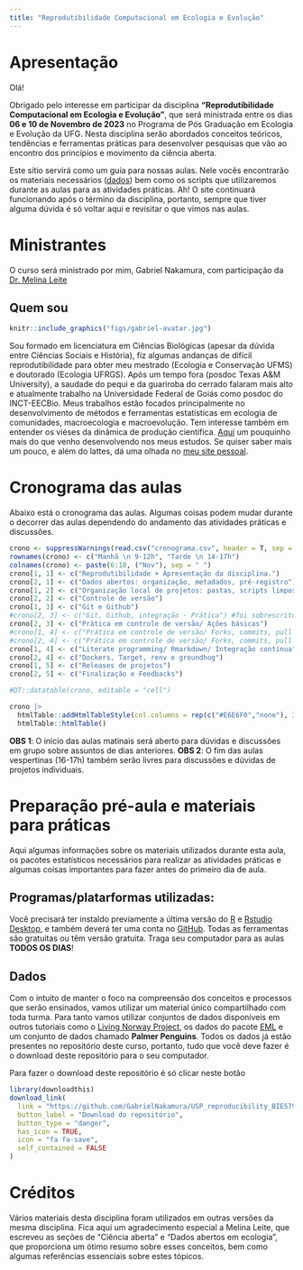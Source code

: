 ```yaml
---
title: "Reprodutibilidade Computacional em Ecologia e Evolução"
---
```


# Apresentação

Olá!

Obrigado pelo interesse em participar da disciplina **"Reprodutibilidade Computacional em Ecologia e Evolução"**, que será ministrada entre os dias **06 e 10 de Novembro de 2023** no Programa de Pós Graduação em Ecologia e Evolução da UFG. Nesta disciplina serão abordados conceitos teóricos, tendências e ferramentas práticas para desenvolver pesquisas que vão ao encontro dos princípios e movimento da ciência aberta. 

Este sítio servirá como um guia para nossas aulas. Nele vocês encontrarão os materiais necessários ([dados](https://github.com/GabrielNakamura/USP_reproducibility_BIE5798)) bem como os scripts que utilizaremos durante as aulas para as atividades práticas. Ah! O site continuará funcionando após o término da disciplina, portanto, sempre que tiver alguma dúvida é só voltar aqui e revisitar o que vimos nas aulas.

# Ministrantes

O curso será ministrado por mim, Gabriel Nakamura, com participação da [Dr. Melina Leite](https://melinaleite.weebly.com/)

## Quem sou

```r
knitr::include_graphics("figs/gabriel-avatar.jpg")
```

Sou formado em licenciatura em Ciências Biológicas (apesar da dúvida entre Ciências Sociais e História), fiz algumas andanças de difícil reprodutibilidade para obter meu mestrado (Ecologia e Conservação UFMS) e doutorado (Ecologia UFRGS). Após um tempo fora (posdoc Texas A&M University), a saudade do pequi e da guariroba do cerrado falaram mais alto e atualmente trabalho na Universidade Federal de Goiás como posdoc do INCT-EECBio. Meus trabalhos estão focados principalmente no desenvolvimento de  métodos e ferramentas estatísticas em ecologia de comunidades, macroecologia e macroevolução. Tem interesse também em entender os viéses da dinâmica de produção científica. [Aqui](http://lattes.cnpq.br/2456515948049565) um pouquinho mais do que venho desenvolvendo nos meus estudos. Se quiser saber mais um pouco, e além do lattes, dá uma olhada no [meu site pessoal](https://main--gabrielnakamura.netlify.app/).


# Cronograma das aulas

Abaixo está o cronograma das aulas. Algumas coisas podem mudar durante o decorrer das aulas dependendo do andamento das atividades práticas e discussões.

```r
crono <- suppressWarnings(read.csv("cronograma.csv", header = T, sep = ","))  
rownames(crono) <- c("Manhã \n 9-12h", "Tarde \n 14-17h")
colnames(crono) <- paste(6:10, ("Nov"), sep = " ")
crono[1, 1] <- c("Reprodutibilidade + Apresentação da disciplina.")
crono[2, 1] <- c("Dados abertos: organização, metadados, pré-registro")
crono[1, 2] <- c("Organização local de projetos: pastas, scripts limpos, etc")
crono[2, 2] <- c("Controle de versão")
crono[1, 3] <- c("Git e Github")
#crono[2, 3] <- c("Git, Github, integração - Prática") #foi sobrescrito pela debaixo
crono[2, 3] <- c("Prática em controle de versão/ Ações básicas")
#crono[1, 4] <- c("Prática em controle de versão/ Forks, commits, pull requests")
#crono[2, 4] <- c("Prática em controle de versão/ Forks, commits, pull requests/ Pacotes")
crono[1, 4] <- c("Literate programming/ Rmarkdown/ Integração contínua")
crono[2, 4] <- c("Dockers, Target, renv e groundhog")
crono[1, 5] <- c("Releases de projetos")
crono[2, 5] <- c("Finalização e Feedbacks")

#DT::datatable(crono, editable = "cell")
```

```r
crono |>
  htmlTable::addHtmlTableStyle(col.columns = rep(c("#E6E6F0","none"), 3)) |>
  htmlTable::htmlTable()
```


**OBS 1**: O início das aulas matinais será aberto para dúvidas e discussões em grupo sobre assuntos de dias anteriores. 
**OBS 2**: O fim das aulas vespertinas (16-17h) também serão livres para discussões e dúvidas de projetos individuais.

# Preparação pré-aula e materiais para práticas

Aqui algumas informações sobre os materiais utilizados durante esta aula, os pacotes estatísticos necessários para realizar as atividades práticas e algumas coisas importantes para fazer antes do primeiro dia de aula.

## Programas/platarformas utilizadas:

Você precisará ter instaldo previamente a última versão do [R](https://cran.r-project.org/) e [Rstudio Desktop](https://posit.co/downloads/), e também deverá ter uma conta no [GitHub](https://github.com/pricing). Todas as ferramentas são gratuitas ou têm versão gratuita. Traga seu computador para as aulas **TODOS OS DIAS**! 

## Dados

Com o intuito de manter o foco na compreensão dos conceitos e processos que serão ensinados, vamos utilizar um material único compartilhado com toda turma. Para tanto vamos utilizar conjuntos de dados disponíveis em outros tutoriais como o [Living Norway Project](https://livingnorway.github.io/LivingNorwayR/articles/LNWorkshopExample_TOV-E.html), os dados do pacote [EML](https://github.com/ropensci/EML/tree/master/inst/examples) e um conjunto de dados chamado **Palmer Penguins**. Todos os dados já estão presentes no repositório deste curso, portanto, tudo que você deve fazer é o download deste repositório para o seu computador.


Para fazer o download deste repositório é só clicar neste botão

```r
library(downloadthis)
download_link(
  link = "https://github.com/GabrielNakamura/USP_reproducibility_BIE5798/archive/refs/heads/master.zip",
  button_label = "Download do repositório",
  button_type = "danger",
  has_icon = TRUE,
  icon = "fa fa-save",
  self_contained = FALSE
)
```

# Créditos

Vários materiais desta disciplina foram utilizados em outras versões da mesma disciplina. Fica aqui um agradecimento especial a Melina Leite, que escreveu as seções de "Ciência aberta" e "Dados abertos em ecologia", que proporciona um ótimo resumo sobre esses conceitos, bem como algumas referências essenciais sobre estes tópicos.

